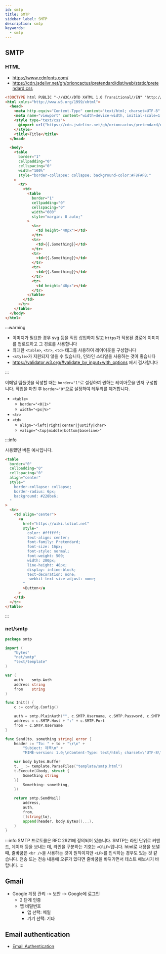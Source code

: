 ```yaml
---
id: smtp
title: SMTP
sidebar_label: SMTP
description: smtp
keywords:
  - smtp
---
```


## SMTP

### HTML

- https://www.cdnfonts.com/
- https://cdn.jsdelivr.net/gh/orioncactus/pretendard/dist/web/static/pretendard.css

```html
<!DOCTYPE html PUBLIC "-//W3C//DTD XHTML 1.0 Transitional//EN" "http://www.w3.org/TR/xhtml1/DTD/xhtml1-transitional.dtd">
<html xmlns="http://www.w3.org/1999/xhtml">
  <head>
    <meta http-equiv="Content-Type" content="text/html; charset=UTF-8" />
    <meta name="viewport" content="width=device-width, initial-scale=1.0" />
    <style type="text/css">
      @import url("https://cdn.jsdelivr.net/gh/orioncactus/pretendard/dist/web/static/pretendard.css");
    </style>
    <title>Title</title>
  </head>

  <body>
    <table
      border="1"
      cellpadding="0"
      cellspacing="0"
      width="100%"
      style="border-collapse: collapse; background-color:#F8FAFB;"
    >
      <tr>
        <td>
          <table
            border="1"
            cellpadding="0"
            cellspacing="0"
            width="600"
            style="margin: 0 auto;"
          >
            <tr>
              <td height="40px"></td>
            </tr>
            <tr>
              <td>{{.Something}}</td>
            </tr>
            <tr>
              <td>{{.Something}}</td>
            </tr>
            <tr>
              <td>{{.Something}}</td>
            </tr>
            <tr>
              <td height="40px"></td>
            </tr>
          </table>
        </td>
      </tr>
    </table>
  </body>
</html>
```

:::warning

- 이미지가 필요한 경우 svg 등을 직접 삽입하지 말고 `https`가 적용된 경로에 이미지를 업로드하고 그 경로를 사용합니다
- 최대한 `<table>`, `<tr>`, `<td>` 태그를 사용하여 레이아웃을 구성합니다
- `<style>`가 지원되지 않을 수 있습니다, 인라인 스타일을 사용하는 것이 좋습니다
- https://validator.w3.org/#validate_by_input+with_options 에서 검사합니다

:::

이메일 템플릿을 작성할 때는 `border="1"`로 설정하여 원하는 레이아웃을 먼저 구성합니다. 작업을 마친 후 `border="0"`으로 설정하여 테두리를 제거합니다.

- `<table>`
  - `border="<0|1>"`
  - `width="<px|%>"`
- `<tr>`
- `<td>`
  - `align="<left|right|center|justify|char>`
  - `valign="<top|middle|bottom|baseline>"`

:::info

사용했던 버튼 예시입니다.

```html
<table
  border="0"
  cellpadding="0"
  cellspacing="0"
  align="center"
  style="
    border-collapse: collapse;
    border-radius: 6px;
    background: #228be6;
  "
>
  <tr>
    <td align="center">
      <a
        href="https://wiki.loliot.net"
        style="
          color: #ffffff;
          text-align: center;
          font-family: Pretendard;
          font-size: 16px;
          font-style: normal;
          font-weight: 500;
          width: 200px;
          line-height: 48px;
          display: inline-block;
          text-decoration: none;
          -webkit-text-size-adjust: none;
        "
        >Button</a
      >
    </td>
  </tr>
</table>
```

:::

### net/smtp

```go
package smtp

import (
	"bytes"
	"net/smtp"
	"text/template"
)

var (
	auth    smtp.Auth
	address string
	from    string
)

func Init() {
	c := config.Config()

	auth = smtp.PlainAuth("", c.SMTP.Username, c.SMTP.Password, c.SMTP.Host)
	address = c.SMTP.Host + ":" + c.SMTP.Port
	from = c.SMTP.Username
}

func Send(to, something string) error {
	header := "To: " + to + "\r\n" +
		"Subject: 제목\n" +
		"MIME-version: 1.0;\nContent-Type: text/html; charset=\"UTF-8\";\n\n"

	var body bytes.Buffer
	t, _ := template.ParseFiles("template/smtp.html")
	t.Execute(&body, struct {
		Something string
	}{
		Something: something,
	})

	return smtp.SendMail(
		address,
		auth,
		from,
		[]string{to},
		append(header, body.Bytes()...),
	)
}
```

:::info
SMTP 프로토콜은 RFC 2921에 정의되어 있습니다. SMTP는 라인 단위로 커맨드, 데이터 등을 보내는 데, 라인을 구분하는 기호는 `<CRLF>`입니다. html로 내용을 보낼 때, 줄바꿈은 `<br />`을 사용하는 것이 원칙이지만 `<LF>`를 인식하는 경우도 있는 것 같습니다. 전송 또는 전송 내용에 오류가 있다면 줄바꿈을 바꿔가면서 테스트 해보시기 바랍니다.
:::

## Gmail

- Google 계정 관리 -\> 보안 -\> Google에 로그인
  - 2 단계 인증
  - 앱 비밀번호
    - 앱 선택: 메일
    - 기기 선택: 기타

## Email authentication

- [Email Authentication](/docs/lang/design/protocol/email/authentication)
